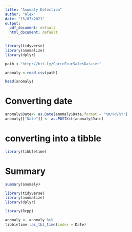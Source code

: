 ---
title: "Anomaly Detection"
author: "Alex"
date: "15/07/2021"
output:
  pdf_document: default
  html_document: default
---
```{r}

library(tidyverse)
library(anomalize)
library(dplyr)
```




```{r}

path <-"http://bit.ly/CarreFourSalesDataset"

anomaly <-read.csv(path)

head(anomaly)
```





# Converting date
```{r}
anomaly$Date<- as.Date(anomaly$Date,format = "%m/%d/%Y")
anomaly[["Date"]] <- as.POSIXct(anomaly$Date)
```

# converting into a tibble
```{r}

library(tibbletime)

```



# Summary
```{r}
summary(anomaly)
```
```{r}
library(tidyverse)
library(anomalize)
library(dplyr)

```
```{r}
library(Rcpp)
```


```{r}
anomaly <- anomaly %>%
tibbletime::as_tbl_time(index = Date)

```











